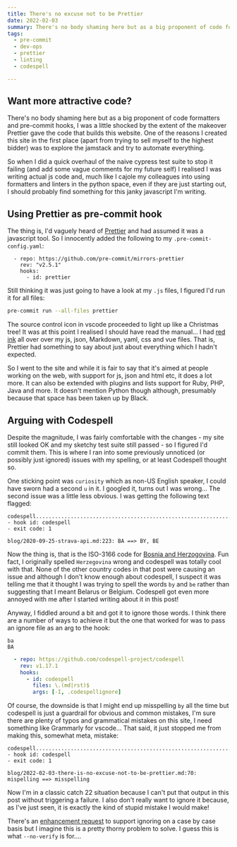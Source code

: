 ```yaml
---
title: There's no excuse not to be Prettier
date: 2022-02-03
summary: There's no body shaming here but as a big proponent of code formatters and pre-commit hooks, I was a little shocked by the extent of the makeover Prettier gave my code (and I learned how to spell "curiosity")
tags:
  - pre-commit
  - dev-ops
  - prettier
  - linting
  - codespell

---
```


## Want more attractive code?

There's no body shaming here but as a big proponent of code formatters and pre-commit hooks, I was a little shocked by the extent of the makeover Prettier gave the code that builds this website. One of the reasons I created this site in the first place (apart from trying to sell myself to the highest bidder) was to explore the jamstack and try to automate everything.

So when I did a quick overhaul of the naive cypress test suite to stop it failing (and add some vague comments for my future self) I realised I was writing actual js code and, much like I cajole my colleagues into using formatters and linters in the python space, even if they are just starting out, I should probably find something for this janky javascript I'm writing.

## Using Prettier as pre-commit hook

The thing is, I'd vaguely heard of [Prettier](https://prettier.io/) and had assumed it was a javascript tool. So I innocently added the following to my `.pre-commit-config.yaml`:

```
  - repo: https://github.com/pre-commit/mirrors-prettier
    rev: "v2.5.1"
    hooks:
      - id: prettier
```

Still thinking it was just going to have a look at my `.js` files, I figured I'd run it for all files:

```bash
pre-commit run --all-files prettier
```

The source control icon in vscode proceeded to light up like a Christmas tree! It was at this point I realised I should have read the manual... I had [red ink](https://github.com/scrambldchannel/dashingelephant/commit/ebdbb549afd1f9623186b5e214814aeb0d48600b) all over over my js, json, Markdown, yaml, css and vue files. That is, Prettier had something to say about just about everything which I hadn't expected.

So I went to the site and while it is fair to say that it's aimed at people working on the web, with support for js, json and html etc, it does a lot more. It can also be extended with plugins and lists support for Ruby, PHP, Java and more. It doesn't mention Python though although, presumably because that space has been taken up by Black.

## Arguing with Codespell

Despite the magnitude, I was fairly comfortable with the changes - my site still looked OK and my sketchy test suite still passed - so I figured I'd commit them. This is where I ran into some previously unnoticed (or possibly just ignored) issues with my spelling, or at least Codespell thought so.

One sticking point was `curiosity` which as non-US English speaker, I could have sworn had a second `u` in it. I googled it, turns out I was wrong... The second issue was a little less obvious. I was getting the following text flagged:

```
codespell................................................................Failed
- hook id: codespell
- exit code: 1

blog/2020-09-25-strava-api.md:223: BA ==> BY, BE
```

Now the thing is, that is the ISO-3166 code for [Bosnia and Herzogovina](https://laendercode.net/en/2-letter-code/ba). Fun fact, I originally spelled `Herzegovina` wrong and codespell was totally cool with that. None of the other country codes in that post were causing an issue and although I don't know enough about codespell, I suspect it was telling me that it thought I was trying to spell the words `by` and `be` rather than suggesting that I meant Belarus or Belgium. Codespell got even more annoyed with me after I started writing about it in this post!

Anyway, I fiddled around a bit and got it to ignore those words. I think there are a number of ways to achieve it but the one that worked for was to pass an ignore file as an arg to the hook:

```text
ba
BA
```

```yaml
  - repo: https://github.com/codespell-project/codespell
    rev: v1.17.1
    hooks:
      - id: codespell
        files: \.(md|rst)$
        args: [-I, .codespellignore]
```

Of course, the downside is that I might end up misspelling `by` all the time but codespell is just a guardrail for obvious and common mistakes, I'm sure there are plenty of typos and grammatical mistakes on this site, I need something like Grammarly for vscode... That said, it just stopped me from making this, somewhat meta, mistake:

```
codespell................................................................Failed
- hook id: codespell
- exit code: 1

blog/2022-02-03-there-is-no-excuse-not-to-be-prettier.md:70: mispelling ==> misspelling
```

Now I'm in a classic catch 22 situation because I can't put that output in this post without triggering a failure. I also don't really want to ignore it because, as I've just seen, it is exactly the kind of stupid mistake I would make!

There's an [enhancement request](https://github.com/codespell-project/codespell/issues/1212) to support ignoring on a case by case basis but I imagine this is a pretty thorny problem to solve. I guess this is what `--no-verify` is for....
